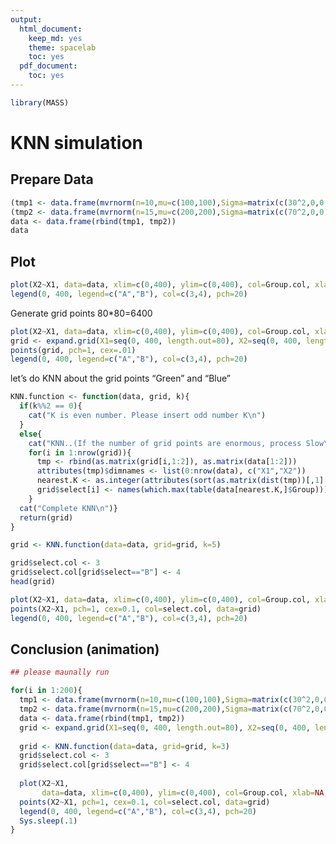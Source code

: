 ```yaml
---
output:
  html_document:
    keep_md: yes
    theme: spacelab
    toc: yes
  pdf_document:
    toc: yes
---
```


```r
library(MASS)
```

# KNN simulation

## Prepare Data 

```r
(tmp1 <- data.frame(mvrnorm(n=10,mu=c(100,100),Sigma=matrix(c(30^2,0,0,30^2),ncol=2)), Group="A", Group.col=3))
(tmp2 <- data.frame(mvrnorm(n=15,mu=c(200,200),Sigma=matrix(c(70^2,0,0,70^2),ncol=2)), Group="B", Group.col=4))
data <- data.frame(rbind(tmp1, tmp2))
data
```

## Plot

```r
plot(X2~X1, data=data, xlim=c(0,400), ylim=c(0,400), col=Group.col, xlab=NA, ylab=NA, pch=20, cex=1.5)
legend(0, 400, legend=c("A","B"), col=c(3,4), pch=20)
```

Generate grid points 80*80=6400

```r
plot(X2~X1, data=data, xlim=c(0,400), ylim=c(0,400), col=Group.col, xlab=NA, ylab=NA, pch=20, cex=1.5)
grid <- expand.grid(X1=seq(0, 400, length.out=80), X2=seq(0, 400, length.out=80))
points(grid, pch=1, cex=.01)
legend(0, 400, legend=c("A","B"), col=c(3,4), pch=20)
```

let's do KNN about the grid points "Green" and "Blue"  

```r
KNN.function <- function(data, grid, k){
  if(k%%2 == 0){
    cat("K is even number. Please insert odd number K\n")
  }
  else{
    cat("KNN..(If the number of grid points are enormous, process Slow\n")
    for(i in 1:nrow(grid)){
      tmp <- rbind(as.matrix(grid[i,1:2]), as.matrix(data[1:2]))
      attributes(tmp)$dimnames <- list(0:nrow(data), c("X1","X2"))
      nearest.K <- as.integer(attributes(sort(as.matrix(dist(tmp))[,1][-1])[1:k])$names)
      grid$select[i] <- names(which.max(table(data[nearest.K,]$Group)))
    }
  cat("Complete KNN\n")}
  return(grid)
}

grid <- KNN.function(data=data, grid=grid, k=5)

grid$select.col <- 3 
grid$select.col[grid$select=="B"] <- 4 
head(grid)
```

```r
plot(X2~X1, data=data, xlim=c(0,400), ylim=c(0,400), col=Group.col, xlab=NA, ylab=NA, pch=20, cex=1.5)
points(X2~X1, pch=1, cex=0.1, col=select.col, data=grid)
legend(0, 400, legend=c("A","B"), col=c(3,4), pch=20)
```

## Conclusion (animation)

```r

## please maunally run

for(i in 1:200){
  tmp1 <- data.frame(mvrnorm(n=10,mu=c(100,100),Sigma=matrix(c(30^2,0,0,30^2),ncol=2)), Group="A", Group.col=3)
  tmp2 <- data.frame(mvrnorm(n=15,mu=c(200,200),Sigma=matrix(c(70^2,0,0,70^2),ncol=2)), Group="B", Group.col=4)
  data <- data.frame(rbind(tmp1, tmp2))
  grid <- expand.grid(X1=seq(0, 400, length.out=80), X2=seq(0, 400, length.out=80))
  
  grid <- KNN.function(data=data, grid=grid, k=3)
  grid$select.col <- 3
  grid$select.col[grid$select=="B"] <- 4
  
  plot(X2~X1, 
       data=data, xlim=c(0,400), ylim=c(0,400), col=Group.col, xlab=NA, ylab=NA, pch=20, cex=1.5)
  points(X2~X1, pch=1, cex=0.1, col=select.col, data=grid)
  legend(0, 400, legend=c("A","B"), col=c(3,4), pch=20)
  Sys.sleep(.1)
}
```
